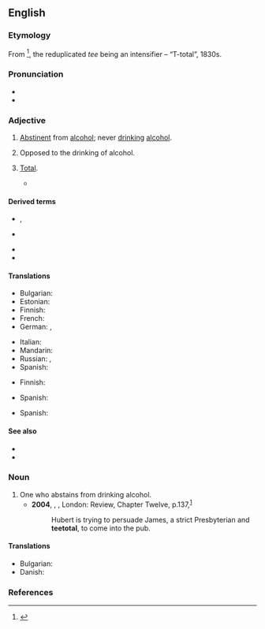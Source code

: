 ==English==
{{wikipedia|Teetotalism}}

===Etymology===
From {{m|en|total}}<ref>{{w|Teetotalism#Etymology}}</ref>, the reduplicated ''tee'' being an intensifier – “T-total”, 1830s.

===Pronunciation===
* {{IPA|en|/tiːˈtəʊtəl/}}
* {{audio|en|LL-Q1860 (eng)-Vealhurl-teetotal.wav|Audio (RP)}}

===Adjective===
{{en-adj}}

# [[abstinent|Abstinent]] from [[alcohol]]; never [[drink]]ing [[alcohol]].
#: {{syn|en|on the wagon|straightedge}}
#: {{ant|en|alcoholic|dipsomaniac|drunkard}}
# Opposed to the drinking of alcohol.
# {{lb|en|dated|emphatic}} [[total|Total]].
#* {{quote-book|en|year=1858|author=Samuel Putnam Avery|title=The Harp of a Thousand Strings: Or, Laughter for a Lifetime|page=331|passage=That's a '''teetotal''' lie.}}

====Derived terms====
{{rel-top|terms derived from teetotal}}
* {{l|en|teetotaller}}, {{l|en|teetotaler}}
* {{l|en|teetotally}}
{{rel-mid}}
* {{l|en|teetotalling}}
* {{l|en|teetotalism}}
{{rel-bottom}}

====Translations====
{{trans-top|abstinent from alcohol}}
* Bulgarian: {{t|bg|въздържателен}}
* Estonian: {{t+|et|karske}}
* Finnish: {{t+|fi|raivoraitis}}
* French: {{t+|fr|abstinent}}
* German: {{t|de|[[gänzlich]] [[enthaltsam]]}}, {{t|de|[[völlig]] [[abstinent]]}}
{{trans-mid}}
* Italian: {{t+|it|astemio}}
* Mandarin: {{t|cmn|滴酒不沾的|sc=Hani}}
* Russian: {{t+|ru|тре́звенник|m}}, {{t+|ru|тре́звенница|f}}
* Spanish: {{t+|es|abstemio}}
{{trans-bottom}}

{{trans-top|opposed to the drinking of alcohol}}
* Finnish: {{t+|fi|raivoraitis}}
{{trans-mid}}
* Spanish: {{t+|es|abstemio}}
{{trans-bottom}}

{{trans-top|total}}
* Spanish: {{t+|es|total}}
{{trans-mid}}
{{trans-bottom}}

====See also====
* {{l|en|abstain}}
* {{l|en|temperance}}

===Noun===
{{en-noun}}

# One who abstains from drinking alcohol.
#* '''2004''', {{w|Andrea Levy}}, ''{{w|Small Island (novel)|Small Island}}'', London: Review, Chapter Twelve, p.{{nbsp}}137,<sup>[https://archive.org/details/smallisland00levy]</sup>
#*: Hubert is trying to persuade James, a strict Presbyterian and '''teetotal''', to come into the pub.
#: {{syn|en|teetotaler|pioneer}}

====Translations====
{{trans-top}}
* Bulgarian: {{t+|bg|въздържател|m}}
* Danish: {{t+|da|afholdsmand|c}}
{{trans-mid}}
{{trans-bottom}}

===References===
<references />
{{C|en|Drinking}}